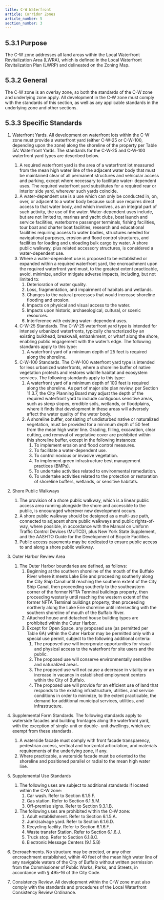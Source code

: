 ```yaml
---
title: C-W Waterfront
article: Corridor Zones
article_number: 5
section_number: 3
---
```


## 5.3.1 Purpose

The C-W zone addresses all land areas within the Local Waterfront Revitalization Area (LWRA), which is defined in the Local Waterfront Revitalization Plan (LWRP) and delineated on the Zoning Map.

## 5.3.2 General

The C-W zone is an overlay zone, so both the standards of the C-W zone and underlying zone apply. All development in the C-W zone must comply with the standards of this section, as well as any applicable standards in the underlying zone and other sections.

## 5.3.3 Specific Standards

1. Waterfront Yards. All development on waterfront lots within the C-W zone must provide a waterfront yard (either C-W-25 or C-W-100, depending upon the zone) along the shoreline of the property per Table 5A: Waterfront Yards. The standards for the C-W-25 and C-W-100 waterfront yard types are described below.
   1. A required waterfront yard is the area of a waterfront lot measured from the mean high water line of the adjacent water body that must be maintained clear of all permanent structures and vehicular access and parking, except where necessary to facilitate water- dependent uses. The required waterfront yard substitutes for a required rear or interior side yard, wherever such yards coincide.
   2. A water-dependent use is a use which can only be conducted in, on, over, or adjacent to a water body because such use requires direct access to that water body, and which involves, as an integral part of such activity, the use of the water. Water-dependent uses include, but are not limited to, marinas and yacht clubs, boat launch and service facilities, waterborne passenger terminals, fishing facilities, tour boat and charter boat facilities, research and educational facilities requiring access to water bodies, structures needed for navigational purposes, erosion and flood control structures, and facilities for loading and unloading bulk cargo by water. A shore public walkway, plus related accessory structures, is considered a water-dependent use.
   3. Where a water-dependent use is proposed to be established or expanded within a required waterfront yard, the encroachment upon the required waterfront yard must, to the greatest extent practicable, avoid, minimize, and/or mitigate adverse impacts, including, but not limited to:
      1. Deterioration of water quality.
      2. Loss, fragmentation, and impairment of habitats and wetlands.
      3. Changes to the natural processes that would increase shoreline flooding and erosion.
      4. Impacts on physical and visual access to the water.
      5. Impacts upon historic, archaeological, cultural, or scenic resources.
      6. Interference with existing water- dependent uses.
   4. C-W-25 Standards. The C-W-25 waterfront yard type is intended for intensely urbanized waterfronts, typically characterized by an existing bulkhead, breakwall, embankment, or wharf along the shore, enabling public engagement with the water’s edge. The following standards apply to this type:
      1. A waterfront yard of a minimum depth of 25 feet is required along the shoreline.
   5. C-W-100 Standards. The C-W-100 waterfront yard type is intended for less urbanized waterfronts, where a shoreline buffer of native vegetation protects and restores wildlife habitat and ecosystem services. The following standards apply to this type:
      1. A waterfront yard of a minimum depth of 100 feet is required along the shoreline. As part of major site plan review, per Section 11.3.7, the City Planning Board may adjust the depth of the required waterfront yard to include contiguous sensitive areas, such as steep slopes, erodible soils, wetlands, or floodplains, where it finds that development in these areas will adversely affect the water quality of the water body.
      2. A shoreline buffer, consisting of undisturbed native or naturalized vegetation, must be provided for a minimum depth of 50 feet from the mean high water line. Grading, filling, excavation, clear cutting, and removal of vegetative cover are prohibited within this shoreline buffer, except in the following instances:
         1. To implement erosion and flood control measures.
         2. To facilitate a water-dependent use.
         3. To control noxious or invasive vegetation.
         4. To implement green infrastructure best management practices (BMPs).
         5. To undertake activities related to environmental remediation.
         6. To undertake activities related to the protection or restoration of shoreline buffers, wetlands, or sensitive habitats.
2. Shore Public Walkways
   1. The provision of a shore public walkway, which is a linear public access area running alongside the shore and accessible to the public, is encouraged wherever new development occurs.
   2. A shore public walkway should be designed as a multi-use path, connected to adjacent shore public walkways and public rights-of- way, where possible, in accordance with the Manual on Uniform Traffic Control Devices (MUTCD), plus New York State Supplement, and the AASHTO Guide for the Development of Bicycle Facilities.
   3. Public access easements may be dedicated to ensure public access to and along a shore public walkway.
3. Outer Harbor Review Area
   1. The Outer Harbor boundaries are defined, as follows:
      1. Beginning at the southern shoreline of the mouth of the Buffalo River where it meets Lake Erie and proceeding southerly along the City Ship Canal until reaching the southern extent of the City Ship Canal, then proceeding southerly to the southeastern corner of the former NFTA Terminal buildings property, then proceeding westerly until reaching the western extent of the former NFTA Terminal buildings property, then proceeding northerly along the Lake Erie shoreline until intersecting with the southern shoreline of mouth of the Buffalo River.
      2. Attached house and detached house building types are prohibited within the Outer Harbor.
      3. Except for Open Space, any proposed use (as permitted per Table 6A) within the Outer Harbor may be permitted only with a special use permit, subject to the following additional criteria:
         1. The proposed use will incorporate opportunities for visual and physical access to the waterfront for site users and the public.
         2. The proposed use will conserve environmentally sensitive and naturalized areas.
         3. The proposed use will not cause a decrease in vitality or an increase in vacancy in established employment centers within the City of Buffalo.
         4. The proposed use will provide for an efficient use of land that responds to the existing infrastructure, utilities, and service conditions in order to minimize, to the extent practicable, the demand for additional municipal services, utilities, and infrastructure.
4. Supplemental Form Standards. The following standards apply to waterside facades and building frontages along the waterfront yard, with the exception of single-unit or double- unit dwellings, which are exempt from these standards.
   1. A waterside facade must comply with front facade transparency, pedestrian access, vertical and horizontal articulation, and materials requirements of the underlying zone, if any.
   2. Where practicable, a waterside facade must be oriented to the shoreline and positioned parallel or radial to the mean high water line.
5. Supplemental Use Standards

   1. The following uses are subject to additional standards if located within the C-W zone:
      1. Car wash. Refer to Section 6.1.5.F.
      2. Gas station. Refer to Section 6.1.5.M.
      3. Off-premise signs. Refer to Section 9.3.1.B.
   2. The following uses are prohibited within the C-W zone:
      1. Adult establishment. Refer to Section 6.1.5.A.
      2. Junk/salvage yard. Refer to Section 6.1.6.D.
      3. Recycling facility. Refer to Section 6.1.6.F.
      4. Waste transfer Station. Refer to Section 6.1.6.J.
      5. Truck stop. Refer to Section 6.1.8.O.
      6. Electronic Message Centers (9.1.5.B)

6. Encroachments. No structure may be erected, or any other encroachment established, within 40 feet of the mean high water line of any navigable waters of the City of Buffalo without written permission from the Commissioner of Public Works, Parks, and Streets, in accordance with § 495-16 of the City Code.
7. Consistency Review. All development within the C-W zone must also comply with the standards and procedures of the Local Waterfront Consistency Review Ordinance.
